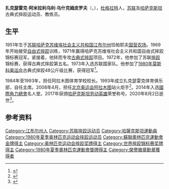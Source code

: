 {{NoteTA|G1=Sports}}
{{Infobox sportsperson
| name = 扎克瑟雷克·乌什克姆皮罗夫
| image = Zhaqsylyq Üshkempirov vs Pavel Khristov 1980.jpg
| image_size = 
| caption = 1980年
| birth_date = 1951年5月6日
| birth_place = [[苏联|苏联]][[哈萨克苏维埃社会主义共和国|哈萨克苏维埃社会主义共和国]]江布尔州恰帕耶夫
| death_date = {{Dda|2020|8|2|1951|5|6}}
| death_place = [[哈萨克斯坦|哈萨克斯坦]][[努爾-蘇丹|努爾-蘇丹]]
| height = 156 cm
| weight = 48 kg
| sport = [[古典式摔跤|古典式摔跤]]
| event = 
| club = 
| alma_mater = 
| show-medals = yes
| medaltemplates =
{{MedalCountry | {{URS}} }}
{{MedalCompetition|[[奥林匹克运动会|奥林匹克运动会]]}}
{{MedalGold| [[1980年夏季奥林匹克运动会|1980年 莫斯科]] |[[1980年夏季奥林匹克运动会摔跤比赛|48公斤级]]}}
{{MedalWorldChampionships}}
{{MedalGold| 1981年 [[奥斯陆|奥斯陆]]| 48公斤级}}
{{MedalEuropeanChampionships}}
{{MedalSilver|1980年 [[普列维扎|普列维扎]]| 48公斤级}}
}}

'''扎克瑟雷克·阿米拉利乌利·乌什克姆皮罗夫'''（{{lang-kz|Жақсылық Әмірәліұлы Үшкемпіров}}，{{bd|1951年|5月6日|2020年|8月2日|catIdx=Ushkempirov}}），[[杜格拉特|杜格拉特]]人，[[苏联|苏联]]及[[哈萨克斯坦|哈萨克斯坦]]古典式摔跤运动员、教练员。

==生平==
1951年生于[[苏联|苏联]][[哈萨克苏维埃社会主义共和国|哈萨克苏维埃社会主义共和国]][[江布尔州|江布尔州]]恰帕耶夫[[国营农场|国营农场]]。1969年开始接受[[自由式摔跤|自由式摔跤]]训练，1971年赢得哈萨克苏维埃社会主义共和国自由式摔跤锦标赛冠军。紧接着，他转而专攻[[古典式摔跤|古典式摔跤]]项目。1972年，他参加了苏联[[摔跤|摔跤]]锦标赛，获得古典式摔跤第五名。1973年入选苏联国家队。他参加了[[1980年夏季奥林匹克运动会|1980年莫斯科奥运会]]古典式摔跤48公斤级比赛，获得冠军<ref>{{cite web |title=1980年奥运会 |url=http://sports.people.com.cn/o2000/cjqd/cjqd1980.htm |publisher=人民网 |accessdate=2020-08-02 |archive-date=2004-12-09 |archive-url=https://web.archive.org/web/20041209163829/http://sports.people.com.cn/o2000/cjqd/cjqd1980.htm |dead-url=no }}</ref>。

1984年至1993年，担任阿拉木图体育学校校长。1993年成立扎克瑟雷克体育俱乐部，自任主席。2008年4月，担任[[2008年夏季奥林匹克运动会|北京奥运会]][[阿拉木图|阿拉木图]]站火炬手<ref>{{cite web |title=与圣火同行: 境外传递第一周 |url=http://news.cctv.com/china/20080407/103815_1.shtml |publisher=央视网 |date=2008-04-07}}</ref>。2014年入选[[國際角力總會|國際角力總會]]名人堂。2017年获颁[[哈萨克斯坦劳动英雄|哈萨克斯坦劳动英雄]]荣誉称号。2020年8月2日逝世<ref>{{cite web |title=Ушел из жизни олимпийский чемпион Жаксылык Ушкемпиров |url=https://www.caravan.kz/news/ushel-iz-zhizni-olimpijjskijj-chempion-zhaksylyk-ushkempirov-660425/ |accessdate=2020-08-02 |language=ru}}</ref>。

==参考资料==
{{Reflist}}

{{Authority control}}

{{DEFAULTSORT:Ushkempirov, Zhaksylyk}}
[[Category:江布尔州人|Category:江布尔州人]]
[[Category:苏联摔跤运动员|Category:苏联摔跤运动员]]
[[Category:哈薩克斯坦運動員|Category:哈薩克斯坦運動員]]
[[Category:1980年夏季奥林匹克运动会摔跤运动员|Category:1980年夏季奥林匹克运动会摔跤运动员]]
[[Category:蘇聯奧林匹克運動會金牌得主|Category:蘇聯奧林匹克運動會金牌得主]]
[[Category:奥林匹克运动会摔跤奖牌得主|Category:奥林匹克运动会摔跤奖牌得主]]
[[Category:世界摔跤锦标赛奖牌得主|Category:世界摔跤锦标赛奖牌得主]]
[[Category:1980年夏季奧林匹克運動會獎牌得主|Category:1980年夏季奧林匹克運動會獎牌得主]]
[[Category:榮譽徽章勳章獲得者|Category:榮譽徽章勳章獲得者]]